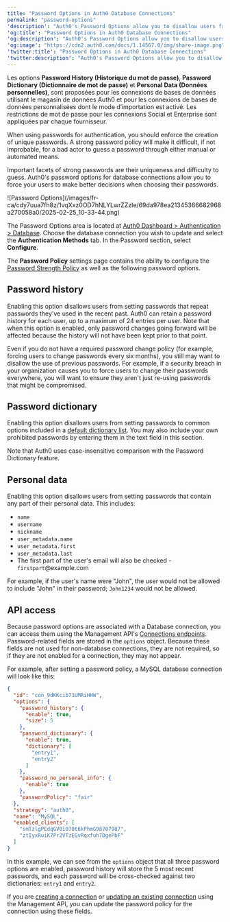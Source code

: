 ```yaml
---
title: "Password Options in Auth0 Database Connections"
permalink: "password-options"
'description': "Auth0's Password Options allow you to disallow users from repeating prior passwords, to customize a password dictionary of passwords to disallow, and to disallow passwords related to the user's personal data."
'og:title': "Password Options in Auth0 Database Connections"
'og:description': "Auth0's Password Options allow you to disallow users from repeating prior passwords, to customize a password dictionary of passwords to disallow, and to disallow passwords related to the user's personal data."
'og:image': "https://cdn2.auth0.com/docs/1.14567.0/img/share-image.png"
'twitter:title': "Password Options in Auth0 Database Connections"
'twitter:description': "Auth0's Password Options allow you to disallow users from repeating prior passwords, to customize a password dictionary of passwords to disallow, and to disallow passwords related to the user's personal data."
---
```


<Warning>

Les options **Password History (Historique du mot de passe)**, **Password Dictionary (Dictionnaire de mot de passe)** et **Personal Data (Données personnelles)**, sont proposées pour les connexions de bases de données utilisant le magasin de données Auth0 et pour les connexions de bases de données personnalisées dont le mode d’importation est activé. Les restrictions de mot de passe pour les connexions Social et Enterprise sont appliquées par chaque fournisseur.

</Warning>

When using passwords for authentication, you should enforce the creation of unique passwords. A strong password policy will make it difficult, if not improbable, for a <Tooltip href="/docs/fr-ca/glossary?term=bad-actors" tip="Acteurs menaçants
Des entités qui représentent une menace pour une entreprise ou un environnement, avec l’intention de causer des dommages." cta="Voir le glossaire">bad actor</Tooltip> to guess a password through either manual or automated means.

Important facets of strong passwords are their uniqueness and difficulty to guess. Auth0's password options for database connections allow you to force your users to make better decisions when choosing their passwords.

<Frame>![Password Options](/images/fr-ca/cdy7uua7fh8z/1vqXxz0OD7hNLYLwrZZzIe/69da978ea21345366682968a270058a0/2025-02-25_10-33-44.png)</Frame>

The Password Options area is located at [Auth0 Dashboard > Authentication > Database](https://manage.auth0.com/#/connections/database). Choose the database connection you wish to update and select the **Authentication Methods** tab. In the Password section, select **Configure**.

The **Password Policy** settings page contains the ability to configure the [Password Strength Policy](/docs/fr-ca/authenticate/database-connections/password-strength) as well as the following password options.

## Password history

Enabling this option disallows users from setting passwords that repeat passwords they've used in the recent past. Auth0 can retain a password history for each user, up to a maximum of 24 entries per user. Note that when this option is enabled, only password changes going forward will be affected because the history will not have been kept prior to that point.

Even if you do not have a required password change policy (for example, forcing users to change passwords every six months), you still may want to disallow the use of previous passwords. For example, if a security breach in your organization causes you to force users to change their passwords everywhere, you will want to ensure they aren't just re-using passwords that might be compromised.

## Password dictionary

Enabling this option disallows users from setting passwords to common options included in a [default dictionary list](https://github.com/danielmiessler/SecLists/blob/master/Passwords/Common-Credentials/10k-most-common.txt). You may also include your own prohibited passwords by entering them in the text field in this section.

Note that Auth0 uses case-insensitive comparison with the Password Dictionary feature.

## Personal data

Enabling this option disallows users from setting passwords that contain any part of their personal data. This includes:

* `name`
* `username`
* `nickname`
* `user_metadata.name`
* `user_metadata.first`
* `user_metadata.last`
* The first part of the user's email will also be checked - `firstpart`@example.com

For example, if the user's name were "John", the user would not be allowed to include "John" in their password; `John1234` would not be allowed.

## API access

Because password options are associated with a Database connection, you can access them using the <Tooltip href="/docs/fr-ca/glossary?term=management-api" tip="Management API
Un produit permettant aux clients d’effectuer des tâches administratives." cta="Voir le glossaire">Management API</Tooltip>'s [Connections endpoints](/docs/fr-ca/api/management/v2#!/Connections). Password-related fields are stored in the `options` object. Because these fields are not used for non-database connections, they are not required, so if they are not enabled for a connection, they may not appear.

For example, after setting a password policy, a MySQL database connection will look like this:

```json lines
{
  "id": "con_9dKKcib71UMRiHHW",
  "options": {
    "password_history": {
      "enable": true,
      "size": 5
    },
    "password_dictionary": {
      "enable": true,
      "dictionary": [
        "entry1",
        "entry2"
      ]
    },
    "password_no_personal_info": {
      "enable": true
    },
    "passwordPolicy": "fair"
  },
  "strategy": "auth0",
  "name": "MySQL",
  "enabled_clients": [
    "smTzlgPEdqGV0i070t6kPhmG98787987",
    "ztIyxRuiK7Pr2VTzEGvRqxfuh7DgePbF"
  ]
}
```

In this example, we can see from the `options` object that all three password options are enabled, password history will store the 5 most recent passwords, and each password will be cross-checked against two dictionaries: `entry1` and `entry2`.

If you are [creating a connection](/docs/fr-ca/api/management/v2#!/Connections/post_connections) or [updating an existing connection](/docs/fr-ca/api/management/v2#!/Connections/patch_connections_by_id) using the Management API, you can update the password policy for the connection using these fields.